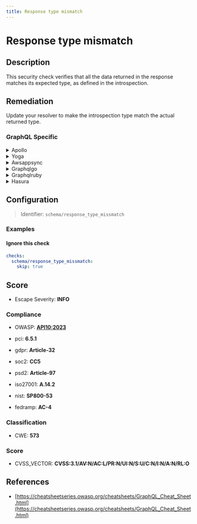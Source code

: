 ```yaml
---
title: Response type mismatch
---
```


# Response type mismatch

## Description

This security check verifies that all the data returned in the response matches its expected type, as defined in the introspection.


## Remediation

Update your resolver to make the introspection type match the actual returned type.



### GraphQL Specific

<details>
    <summary>Apollo</summary>

Ensure that the response type in the Apollo framework engine matches the expected type defined in the GraphQL schema. This can be achieved by validating the resolver functions to return the correct type and by using schema type checks during development to prevent type mismatches.

</details>

<details>
    <summary>Yoga</summary>

Ensure that the Yoga framework engine is configured to handle the expected response types for each endpoint. Verify that the content types in the requests and responses match, and that the data serialization and deserialization processes align with the specified formats. If necessary, implement custom serializers or parsers to manage content type negotiation and conversion accurately.

</details>

<details>
    <summary>Awsappsync</summary>

Ensure that the response type in the resolver matches the expected return type defined in the GraphQL schema. If there is a mismatch, update the resolver to correctly handle the data structure and types as per the schema definition.

</details>

<details>
    <summary>Graphqlgo</summary>

Ensure that the GraphQL schema strictly defines the types for all fields and that the resolver functions correctly handle the types as defined. Implement input validation to verify that the data received matches the expected types before processing the query. Use middleware or schema directives for consistent validation across resolvers.

</details>

<details>
    <summary>Graphqlruby</summary>

Ensure that the types defined in the GraphQL schema match the expected response types in the Ruby resolver functions. Utilize the GraphQL Ruby framework's type-checking features to enforce the correct data types and structures. Additionally, implement custom type validations if necessary to handle complex data structures or custom business logic.

</details>

<details>
    <summary>Hasura</summary>

Ensure that the expected response type in the client matches the actual response type provided by the Hasura GraphQL engine. Verify the GraphQL query or mutation structure and types in the schema, and update the client-side parsing logic to correctly handle the data structure returned by Hasura.

</details>

## Configuration

> Identifier: `schema/response_type_missmatch`



### Examples



#### Ignore this check

```yaml
checks:
  schema/response_type_missmatch:
    skip: true
```




## Score

- Escape Severity: **<span className="info-severityom">INFO</span>**

### Compliance

- OWASP: **[API10:2023](https://github.com/OWASP/API-Security/blob/master/editions/2023/en/0xaa-unsafe-consumption-of-apis.md)**

- pci: **6.5.1**
- gdpr: **Article-32**
- soc2: **CC5**
- psd2: **Article-97**
- iso27001: **A.14.2**
- nist: **SP800-53**
- fedramp: **AC-4**

### Classification

- CWE: **573**




### Score

- CVSS_VECTOR: **CVSS:3.1/AV:N/AC:L/PR:N/UI:N/S:U/C:N/I:N/A:N/RL:O**


## References

- [https://cheatsheetseries.owasp.org/cheatsheets/GraphQL_Cheat_Sheet.html](https://cheatsheetseries.owasp.org/cheatsheets/GraphQL_Cheat_Sheet.html)
  